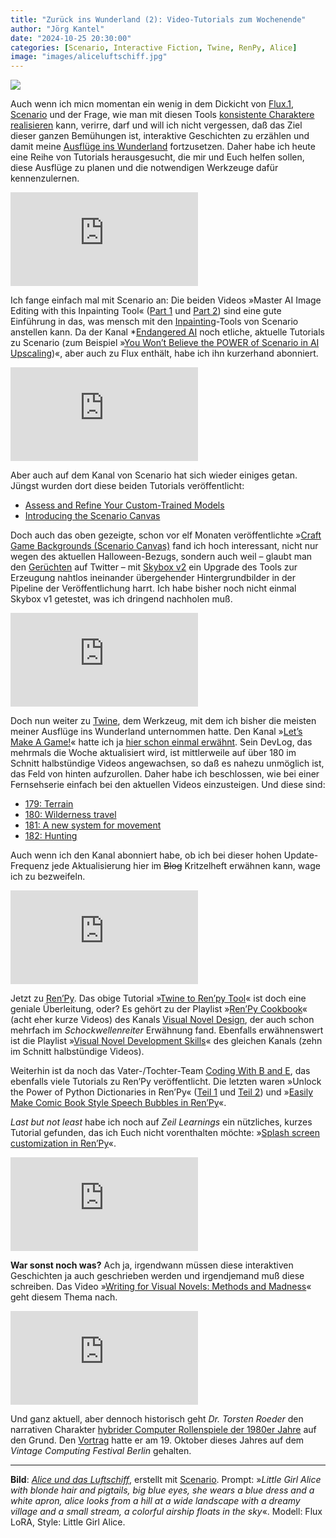 ```yaml
---
title: "Zurück ins Wunderland (2): Video-Tutorials zum Wochenende"
author: "Jörg Kantel"
date: "2024-10-25 20:30:00"
categories: [Scenario, Interactive Fiction, Twine, RenPy, Alice]
image: "images/aliceluftschiff.jpg"
---
```


[![](images/aliceluftschiff-b.jpg)](https://www.flickr.com/photos/schockwellenreiter/54088870549/)

Auch wenn ich micn momentan ein wenig in dem Dickicht von [Flux.1](https://de.wikipedia.org/wiki/FLUX.1), [Scenario](http://cognitiones.kantel-chaos-team.de/technikgeschichte/rechnerundnetze/scenario.html) und der Frage, wie man mit diesen Tools [konsistente Charaktere realisieren](https://kantel.github.io/posts/2024100301_kons_char_scenario/) kann, verirre, darf und will ich nicht vergessen, daß das Ziel dieser ganzen Bemühungen ist, interaktive Geschichten zu erzählen und damit meine [Ausflüge ins Wunderland](https://kantel.github.io/#category=Alice) fortzusetzen. Daher habe ich heute eine Reihe von Tutorials herausgesucht, die mir und Euch helfen sollen, diese Ausflüge zu planen und die notwendigen Werkzeuge dafür kennenzulernen.

<iframe class="if16_9" src="https://www.youtube.com/embed/2b5MLZ6xXLY?si=IuNfQu0nMkCV0gxs" title="YouTube video player" frameborder="0" allow="accelerometer; autoplay; clipboard-write; encrypted-media; gyroscope; picture-in-picture; web-share" referrerpolicy="strict-origin-when-cross-origin" allowfullscreen></iframe>

Ich fange einfach mal mit Scenario an: Die beiden Videos »Master AI Image Editing with this Inpainting Tool« ([Part 1](https://www.youtube.com/watch?v=2b5MLZ6xXLY) und [Part 2](https://www.youtube.com/watch?v=HQlecv4jFio)) sind eine gute Einführung in das, was mensch mit den [Inpainting](https://de.wikipedia.org/wiki/Inpainting)-Tools von Scenario anstellen kann. Da der Kanal *[Endangered AI](https://www.youtube.com/@EndangeredAI) noch etliche, aktuelle Tutorials zu Scenario (zum Beispiel »[You Won't Believe the POWER of Scenario in AI Upscaling](https://www.youtube.com/watch?v=zCxyw3ncmAo))«, aber auch zu Flux enthält, habe ich ihn kurzerhand abonniert.

<iframe class="if16_9" src="https://www.youtube.com/embed/q67pPZzkdZg?si=wIrs7WsyuQ7uF-hs" title="YouTube video player" frameborder="0" allow="accelerometer; autoplay; clipboard-write; encrypted-media; gyroscope; picture-in-picture; web-share" referrerpolicy="strict-origin-when-cross-origin" allowfullscreen></iframe>

Aber auch auf dem Kanal von Scenario hat sich wieder einiges getan. Jüngst wurden dort diese beiden Tutorials veröffentlicht:

- [Assess and Refine Your Custom-Trained Models](https://www.youtube.com/watch?v=tqabZMOCu7E)
- [Introducing the Scenario Canvas](https://www.youtube.com/watch?v=QfLV3keTvMc)

Doch auch das oben gezeigte, schon vor elf Monaten veröffentlichte »[Craft Game Backgrounds (Scenario Canvas)](https://www.youtube.com/watch?v=q67pPZzkdZg) fand ich hoch interessant, nicht nur wegen des aktuellen Halloween-Bezugs, sondern auch weil -- glaubt man den [Gerüchten](https://www.youtube.com/watch?v=q67pPZzkdZg) auf Twitter -- mit [Skybox v2](https://x.com/emmanuel_2m/status/1849453551350682068?t=FDC-twif43KdIMJQzwpDKw) ein Upgrade des Tools zur Erzeugung nahtlos ineinander übergehender Hintergrundbilder in der Pipeline der Veröffentlichung harrt. Ich habe bisher noch nicht einmal Skybox v1 getestet, was ich dringend nachholen muß.

<iframe class="if16_9" src="https://www.youtube.com/embed/jkYeJTMjbT4?si=EpjdYifHxFs0-OBF" title="YouTube video player" frameborder="0" allow="accelerometer; autoplay; clipboard-write; encrypted-media; gyroscope; picture-in-picture; web-share" referrerpolicy="strict-origin-when-cross-origin" allowfullscreen></iframe>

Doch nun weiter zu [Twine](http://cognitiones.kantel-chaos-team.de/multimedia/spieleprogrammierung/twine2.html), dem Werkzeug, mit dem ich bisher die meisten meiner Ausflüge ins Wunderland unternommen hatte. Den Kanal »[Let's Make A Game!](https://www.youtube.com/@lets-make-a-game)« hatte ich ja [hier schon einmal erwähnt](https://kantel.github.io/posts/2024082801_if_news/). Sein DevLog, das mehrmals die Woche aktualisiert wird, ist mittlerweile auf über 180 im Schnitt halbstündige Videos angewachsen, so daß es nahezu unmöglich ist, das Feld von hinten aufzurollen. Daher habe ich beschlossen, wie bei einer Fernsehserie einfach bei den aktuellen Videos einzusteigen. Und diese sind:

- [179: Terrain](https://www.youtube.com/watch?v=jkYeJTMjbT4)
- [180: Wilderness travel](https://www.youtube.com/watch?v=G9Y6CxGaCYc)
- [181: A new system for movement](https://www.youtube.com/watch?v=2qZ6bUEEQ84)
- [182: Hunting](https://www.youtube.com/watch?v=sUwd3DgvCQk)

Auch wenn ich den Kanal abonniert habe, ob ich bei dieser hohen Update-Frequenz jede Aktualisierung hier im ~~Blog~~ Kritzelheft erwähnen kann, wage ich zu bezweifeln.

<iframe class="if16_9" src="https://www.youtube.com/embed/2vLJLG6YrMI?si=K8zCbyACsLg5wh0S" title="YouTube video player" frameborder="0" allow="accelerometer; autoplay; clipboard-write; encrypted-media; gyroscope; picture-in-picture; web-share" referrerpolicy="strict-origin-when-cross-origin" allowfullscreen></iframe>

Jetzt zu [Ren'Py](http://cognitiones.kantel-chaos-team.de/multimedia/spieleprogrammierung/renpy.html). Das obige Tutorial »[Twine to Ren'py Tool](https://www.youtube.com/watch?v=2vLJLG6YrMI)« ist doch eine geniale Überleitung, oder? Es gehört zu der Playlist »[Ren'Py Cookbook](https://www.youtube.com/playlist?list=PLMdFGlfdL57MpcrOd1OBFSEWRU8aHpKp-)« (acht eher kurze Videos) des Kanals [Visual Novel Design](https://www.youtube.com/@vimi), der auch schon mehrfach im *Schockwellenreiter* Erwähnung fand. Ebenfalls erwähnenswert ist die Playlist »[Visual Novel Development Skills](https://www.youtube.com/playlist?list=PLMdFGlfdL57NjT5XEda42Zu4hkiGA1cy3)« des gleichen Kanals (zehn im Schnitt halbstündige Videos).

Weiterhin ist da noch das Vater-/Tochter-Team [Coding With B and E](https://www.youtube.com/@LearningWithBandE), das ebenfalls viele Tutorials zu Ren'Py veröffentlicht. Die letzten waren »Unlock the Power of Python Dictionaries in Ren'Py« ([Teil 1](https://www.youtube.com/watch?v=6wWz8wGlsFc) und [Teil 2](https://www.youtube.com/watch?v=vLfZelNH_ho)) und »[Easily Make Comic Book Style Speech Bubbles in Ren'Py](https://www.youtube.com/watch?v=TEK4q2xicG0)«.

*Last but not least* habe ich noch auf *Zeil Learnings* ein nützliches, kurzes Tutorial gefunden, das ich Euch nicht vorenthalten möchte: »[Splash screen customization in Ren'Py](https://www.youtube.com/watch?v=D-mmehAAQgY)«.

<iframe class="if16_9" src="https://www.youtube.com/embed/2hxy7AG4oTQ?si=xYAffIO-aGDjhWbJ" title="YouTube video player" frameborder="0" allow="accelerometer; autoplay; clipboard-write; encrypted-media; gyroscope; picture-in-picture; web-share" referrerpolicy="strict-origin-when-cross-origin" allowfullscreen></iframe>

**War sonst noch was?** Ach ja, irgendwann müssen diese interaktiven Geschichten ja auch geschrieben werden und irgendjemand muß diese schreiben. Das Video »[Writing for Visual Novels: Methods and Madness](https://www.youtube.com/watch?v=2hxy7AG4oTQ)« geht diesem Thema nach.

<iframe class="if16_9" src="https://www.youtube.com/embed/PdCPWT7tJog?si=-H0UOPQkf9aw1wA9" title="YouTube video player" frameborder="0" allow="accelerometer; autoplay; clipboard-write; encrypted-media; gyroscope; picture-in-picture; web-share" referrerpolicy="strict-origin-when-cross-origin" allowfullscreen></iframe>

Und ganz aktuell, aber dennoch historisch geht *Dr. Torsten Roeder* den narrativen Charakter [hybrider Computer Rollenspiele der 1980er Jahre](https://www.youtube.com/watch?v=PdCPWT7tJog) auf den Grund. Den [Vortrag](https://media.ccc.de/v/vcfb2024_-_201_-_de_-_202410191300_-_pixels_and_paper_-_torsten_roeder) hatte er am 19. Oktober dieses Jahres auf dem *Vintage Computing Festival Berlin* gehalten.

---

**Bild**: *[Alice und das Luftschiff](https://www.flickr.com/photos/schockwellenreiter/54088870549/)*, erstellt mit [Scenario](http://cognitiones.kantel-chaos-team.de/technikgeschichte/rechnerundnetze/scenario.html). Prompt: »*Little Girl Alice with blonde hair and pigtails, big blue eyes, she wears a blue dress and a white apron, alice looks from a hill at a wide landscape with a dreamy village and a small stream, a colorful airship floats in the sky*«. Modell: Flux LoRA, Style: Little Girl Alice.